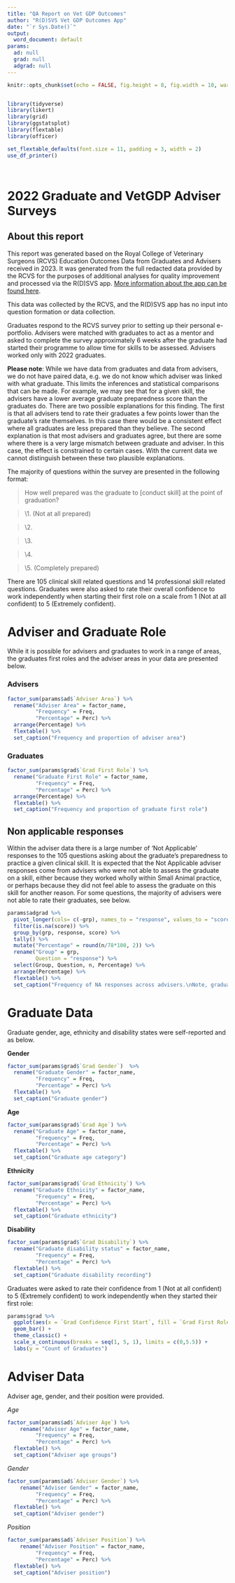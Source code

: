 ```yaml
---
title: "QA Report on Vet GDP Outcomes"
author: "R(D)SVS Vet GDP Outcomes App"
date: "`r Sys.Date()`"
output:
  word_document: default
params:
  ad: null
  grad: null
  adgrad: null
---
```


```r
knitr::opts_chunk$set(echo = FALSE, fig.height = 8, fig.width = 10, warning = FALSE, message = FALSE)


library(tidyverse)
library(likert)
library(grid)
library(ggstatsplot)
library(flextable)
library(officer)

set_flextable_defaults(font.size = 11, padding = 3, width = 2)
use_df_printer()




```


# 2022 Graduate and VetGDP Adviser Surveys
## About this report

This report was generated based on the Royal College of Veterinary Surgeons (RCVS) Education Outcomes Data from Graduates and Advisers received in 2023. It was generated from the full redacted data provided by the RCVS for the purposes of additional analyses for quality improvement and processed via the R(D)SVS app. [More information about the app can be found here](https://github.com/jillymackay/VSC_2023_VetGDP).

This data was collected by the RCVS, and the R(D)SVS app has no input into question formation or data collection. 

Graduates respond to the RCVS survey prior to setting up their personal e-portfolio. Advisers were matched with graduates to act as a mentor and asked to complete the survey  approximately 6 weeks after the graduate had started their programme to allow time for skills to be assessed. Advisers worked only with 2022 graduates. 

**Please note**: While we have data from graduates and data from advisers, we do not have paired data, e.g. we do not know which adviser was linked with what graduate. This limits the inferences and statistical comparisons that can be made. For example, we may see that for a given skill, the advisers have a lower average graduate preparedness score than the graduates do. There are two possible explanations for this finding. The first is that all advisers tend to rate their graduates a few points lower than the graduate's rate themselves. In this case there would be a consistent effect where all graduates are less prepared than they believe. The second explanation is that most advisers and graduates agree, but there are some where there is a very large mismatch between graduate and adviser. In this case, the effect is constrained to certain cases. With the current data we cannot distinguish between these two plausible explanations.


The majority of questions within the survey are presented in the following format: 

> How well prepared was the graduate to [conduct skill] at the point of graduation?

> \1. (Not at all prepared)

> \2.

> \3.

> \4.

> \5. (Completely prepared)



There are 105 clinical skill related questions and 14 professional skill related questions. Graduates were also asked to rate their overall confidence to work independently when starting their first role on a scale from 1 (Not at all confident) to 5 (Extremely confident).


# Adviser and Graduate Role

While it is possible for advisers and graduates to work in a range of areas, the graduates first roles and the adviser areas in your data are presented below. 


### Advisers
```r
factor_sum(params$ad$`Adviser Area`) %>% 
  rename("Adviser Area" = factor_name,
         "Frequency" = Freq,
         "Percentage" = Perc) %>% 
  arrange(Percentage) %>% 
  flextable() %>% 
  set_caption("Frequency and proportion of adviser area")

```

### Graduates
```r
factor_sum(params$grad$`Grad First Role`) %>% 
  rename("Graduate First Role" = factor_name,
         "Frequency" = Freq,
         "Percentage" = Perc) %>%
  arrange(Percentage) %>% 
  flextable() %>% 
  set_caption("Frequency and proportion of graduate first role")

```

## Non applicable responses

Within the adviser data there is a large number of 'Not Applicable' responses to the 105 questions asking about the graduate's preparedness to practice a given clinical skill. It is expected that the Not Applicable adviser responses come from advisers who were not able to assess the graduate on a skill, either because they worked wholly within Small Animal practice, or perhaps because they did not feel able to assess the graduate on this skill for another reason. For some questions, the majority of advisers were not able to rate their graduates, see below.


```r
params$adgrad %>% 
  pivot_longer(cols= c(-grp), names_to = "response", values_to = "score" ) %>% 
  filter(is.na(score)) %>% 
  group_by(grp, response, score) %>% 
  tally() %>%
  mutate("Percentage" = round(n/78*100, 2)) %>% 
  rename("Group" = grp,
         Question = "response") %>% 
  select(Group, Question, n, Percentage) %>% 
  arrange(Percentage) %>% 
  flextable() %>% 
  set_caption("Frequency of NA responses across advisers.\nNote, graduates unlikely to record an 'NA' response for any question")

```



# Graduate Data

Graduate gender, age, ethnicity and disability states were self-reported and as below. 

**Gender**
```r
factor_sum(params$grad$`Grad Gender`)  %>% 
  rename("Graduate Gender" = factor_name,
         "Frequency" = Freq,
         "Percentage" = Perc) %>%
  flextable() %>% 
  set_caption("Graduate gender")
```

**Age**
```r
factor_sum(params$grad$`Grad Age`) %>% 
  rename("Graduate Age" = factor_name,
         "Frequency" = Freq,
         "Percentage" = Perc) %>%
  flextable() %>% 
  set_caption("Graduate age category")

```

**Ethnicity**
```r
factor_sum(params$grad$`Grad Ethnicity`) %>% 
  rename("Graduate Ethnicity" = factor_name,
         "Frequency" = Freq,
         "Percentage" = Perc) %>%
  flextable() %>% 
  set_caption("Graduate ethnicity")
```

**Disability**
```r
factor_sum(params$grad$`Grad Disability`) %>% 
  rename("Graduate disability status" = factor_name,
         "Frequency" = Freq,
         "Percentage" = Perc) %>%
  flextable() %>% 
  set_caption("Graduate disability recording")

```


Graduates were asked to rate their confidence from 1 (Not at all confident) to 5 (Extremely confident) to work independently when they started their first role:

```r
params$grad %>%
  ggplot(aes(x = `Grad Confidence First Start`, fill = `Grad First Role`)) +
  geom_bar() +
  theme_classic() +
  scale_x_continuous(breaks = seq(1, 5, 1), limits = c(0,5.5)) +
  labs(y = "Count of Graduates")

```



# Adviser Data

Adviser age, gender, and their position were provided. 


*Age*
```r

factor_sum(params$ad$`Adviser Age`) %>% 
    rename("Adviser Age" = factor_name,
         "Frequency" = Freq,
         "Percentage" = Perc) %>% 
  flextable() %>% 
  set_caption("Adviser age groups")
```

*Gender*
```r
factor_sum(params$ad$`Adviser Gender`) %>% 
    rename("Adviser Gender" = factor_name,
         "Frequency" = Freq,
         "Percentage" = Perc) %>% 
  flextable() %>% 
  set_caption("Adviser gender")
```

*Position*
```r
factor_sum(params$ad$`Adviser Position`) %>% 
    rename("Adviser Position" = factor_name,
         "Frequency" = Freq,
         "Percentage" = Perc) %>% 
  flextable() %>% 
  set_caption("Adviser position")
```


